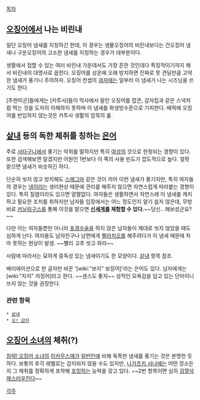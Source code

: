 [[목차]]

== [[오징어]]에서 나는 비린내 == 
일단 오징어 냄새를 지칭하긴 한데, 이 경우는 생물오징어의 비린내보다는 건오징어 냄새나 구운오징어의 고소한 냄새를 지칭하는 경우가 대부분이다.

생활에서 접할 수 있는 여러 비린내 가운데서도 가장 흔한 것인데다 특징적이기까지 해서 비린내의 대명사로 꼽힌다. 오징어를 상온에 오래 방치하면 진짜로 못 견딜만큼 고약한 냄새가 풍기니 주의하자. 오징어 컨셉의 [[과자]]에는 일부러 이 냄새가 나는 시즈닝을 쓰기도 한다.

[주한미군]들에게는 [카투사]들이 막사에서 말린 오징어를 팝콘, 감자칩과 같은 스낵처럼 먹는 것을 도저히 이해하지 못하며 이 냄새를 화생방수준으로 기피한다. 배럭에 오징어를 반입하지 않는것은 카투사 생활의 암묵의 룰.

== [[샅내]] 등의 독한 체취를 칭하는 [[은어]] ==
주로 [[사타구니]]에서 풍기는 악취를 말하지만 특히 [[여성]]의 것으로 한정되는 경향이 있다. 또한 검색해보면 알겠지만 어원인 1번보다 이 쪽의 사용 빈도가 압도적으로 높다. 얼핏 맡으면 냄새가 비슷하긴 하다.

단순히 씻지 않고 방치해도 [[스메그마]] 같은 것이 끼어 이런 냄새가 풍기지만, 특히 여자들의 경우는 [[냉]]이라는 생리현상 때문에 관리를 해주지 않으면 자연스럽게 따라붙는 경향이 있다. 특히 질염이라도 있으면 얄짤없다. 여자들은 생활하면서 자연스레 이 냄새를 캐치하고 필요한 조치를 취하지만 남자들 입장에서는 어느 정도인지 알기 쉽지 않은데, 무방비로 [[커닐링구스]]를 통해 이것을 맡으면 '''[[신세계]]를 체험할 수 있다.'''~~당신...해보셨군요?~~

다만 이는 여자들뿐만 아니라 [[포경수술]]을 하지 않은 남자들이 제대로 씻지 않았을 때도 심하게 난다. 여자들도 남자친구나 남편에게 [[펠라치오]]를 해주려다가 이 냄새 때문에 차마 못하는 현상이 발생. ~~빨리 고추 씻고 와라~~

사람에 따라서는 묘하게 중독성 있는 냄새이기도 한 모양이다. [[샅내]] 항목 참조.

배리에이션으로 한 글자만 바꾼 '[wiki:"보지" 보징어]'라는 은어도 있다. 남자에게는 [wiki:"자지" 자징어]라고 한다. ~~센스도 좋지~~ 성적인 모욕감을 담고 있는 단어이니 쓰지 않는 것을 권장한다.

=== 관련 항목 ===
 * [[샅내]]
 * [[오! 감자]]

== [[오징어 소녀]]의 체취(?) == 
[[침략! 오징어 소녀]]의 [[이카무스메]]가 [[일반인]]에 비해 독특한 냄새를 풍기는 것은 분명한 듯하다. 보통의 후각 레벨로는 감지되지 않을 수도 있지만, [[나가츠키 사나에]]는 어떤 장소든지 그 체취를 정확하게 포착해 [[호밍]]하는 능력을 갖고 있다. ~~2번 항목이면 심히 [[검열삭제]]스러우진다~~


[[각주]]
